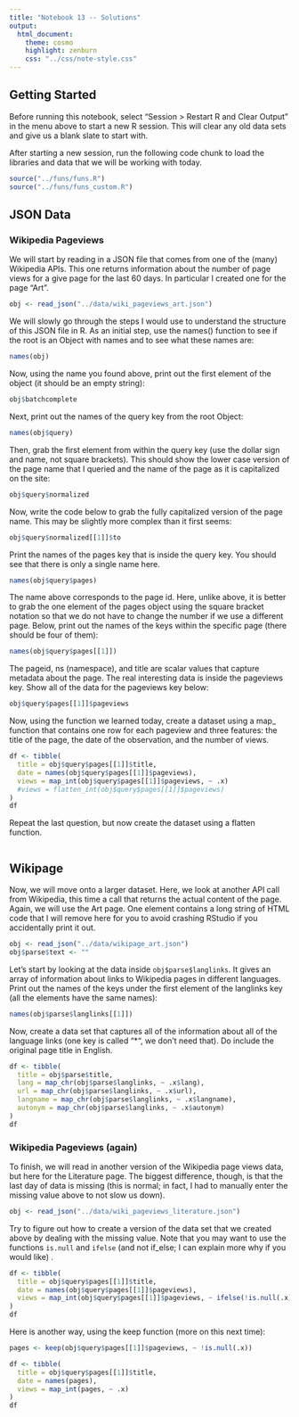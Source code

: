```yaml
---
title: "Notebook 13 -- Solutions"
output:
  html_document:
    theme: cosmo
    highlight: zenburn
    css: "../css/note-style.css"
---
```


## Getting Started

Before running this notebook, select "Session > Restart R and Clear Output" in
the menu above to start a new R session. This will clear any old data sets and
give us a blank slate to start with.

After starting a new session, run the following code chunk to load the
libraries and data that we will be working with today.

```r
source("../funs/funs.R")
source("../funs/funs_custom.R")
```

## JSON Data

### Wikipedia Pageviews

We will start by reading in a JSON file that comes from one of the (many) 
Wikipedia APIs. This one returns information about the number of page views
for a give page for the last 60 days. In particular I created one for the 
page "Art".

```r
obj <- read_json("../data/wiki_pageviews_art.json")
```

We will slowly go through the steps I would use to understand the structure of
this JSON file in R. As an initial step, use the names() function to see if the
root is an Object with names and to see what these names are:

```r
names(obj)
```

Now, using the name you found above, print out the first element of the object
(it should be an empty string):

```r
obj$batchcomplete
```

Next, print out the names of the query key from the root Object:

```r
names(obj$query)
```

Then, grab the first element from within the query key (use the dollar sign and
name, not square brackets). This should show the lower case version of the page
name that I queried and the name of the page as it is capitalized on the site:

```r
obj$query$normalized
```

Now, write the code below to grab the fully capitalized version of the page 
name. This may be slightly more complex than it first seems:

```r
obj$query$normalized[[1]]$to
```

Print the names of the pages key that is inside the query key. You should see
that there is only a single name here.

```r
names(obj$query$pages)
```

The name above corresponds to the page id. Here, unlike above, it is better to
grab the one element of the pages object using the square bracket notation so
that we do not have to change the number if we use a different page. Below,
print out the names of the keys within the specific page (there should be four
of them):

```r
names(obj$query$pages[[1]])
```


The pageid, ns (namespace), and title are scalar values that capture metadata
about the page. The real interesting data is inside the pageviews key. Show all
of the data for the pageviews key below:

```r
obj$query$pages[[1]]$pageviews
```

Now, using the function we learned today, create a dataset using a map_ function
that contains one row for each pageview and three features: the title of the
page, the date of the observation, and the number of views.

```r
df <- tibble(
  title = obj$query$pages[[1]]$title,
  date = names(obj$query$pages[[1]]$pageviews),
  views = map_int(obj$query$pages[[1]]$pageviews, ~ .x)
  #views = flatten_int(obj$query$pages[[1]]$pageviews)
)
df
```

Repeat the last question, but now create the dataset using a flatten function.

```r

```

## Wikipage

Now, we will move onto a larger dataset. Here, we look at another API call from 
Wikipedia, this time a call that returns the actual content of the page. Again,
we will use the Art page. One element contains a long string of HTML code that
I will remove here for you to avoid crashing RStudio if you accidentally print
it out.

```r
obj <- read_json("../data/wikipage_art.json")
obj$parse$text <- ""
```

Let's start by looking at the data inside `obj$parse$langlinks`. It gives 
an array of information about links to Wikipedia pages in different languages.
Print out the names of the keys under the first element of the langlinks key
(all the elements have the same names):

```r
names(obj$parse$langlinks[[1]])
```

Now, create a data set that captures all of the information about all of the
language links (one key is called "*", we don't need that). Do include the 
original page title in English.

```r
df <- tibble(
  title = obj$parse$title,
  lang = map_chr(obj$parse$langlinks, ~ .x$lang),
  url = map_chr(obj$parse$langlinks, ~ .x$url),
  langname = map_chr(obj$parse$langlinks, ~ .x$langname),
  autonym = map_chr(obj$parse$langlinks, ~ .x$autonym)
)
df
```


### Wikipedia Pageviews (again)

To finish, we will read in another version of the Wikipedia page views data,
but here for the Literature page. The biggest difference, though, is that the
last day of data is missing (this is normal; in fact, I had to manually enter
the missing value above to not slow us down).

```r
obj <- read_json("../data/wiki_pageviews_literature.json")
```

Try to figure out how to create a version of the data set that we created above
by dealing with the missing value. Note that you may want to use the functions
`is.null` and `ifelse` (and not if_else; I can explain more why if you would
like) .

```r
df <- tibble(
  title = obj$query$pages[[1]]$title,
  date = names(obj$query$pages[[1]]$pageviews),
  views = map_int(obj$query$pages[[1]]$pageviews, ~ ifelse(!is.null(.x), .x, NA))
)
df
```

Here is another way, using the keep function (more on this next time):

```r
pages <- keep(obj$query$pages[[1]]$pageviews, ~ !is.null(.x))

df <- tibble(
  title = obj$query$pages[[1]]$title,
  date = names(pages),
  views = map_int(pages, ~ .x)
)
df
```



